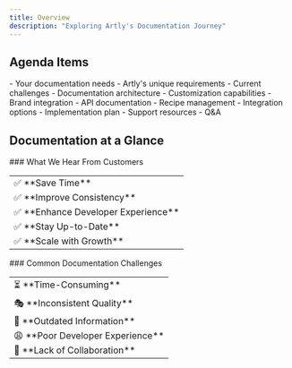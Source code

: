 ```yaml
---
title: Overview
description: "Exploring Artly's Documentation Journey"
---
```


## Agenda Items
<CardGroup cols={2}>
  <Card title="Introduction" icon="handshake">
    - Your documentation needs  
    - Artly's unique requirements  
    - Current challenges  
  </Card>
  <Card title="Platform Overview" icon="rocket">
    - Documentation architecture  
    - Customization capabilities  
    - Brand integration  
  </Card>
</CardGroup>

<CardGroup cols={2}>
  <Card title="Live Demo" icon="play">
    - API documentation  
    - Recipe management  
    - Integration options  
  </Card>
  <Card title="Next Steps" icon="arrow-right">
    - Implementation plan  
    - Support resources  
    - Q&A  
  </Card>
</CardGroup>

## Documentation at a Glance  
<div className="grid grid-cols-2 gap-6">
  <div>
    ### What We Hear From Customers  
    <table>
      <tr>
        <td>✅ **Save Time**</td>
      </tr>
      <tr>
        <td>✅ **Improve Consistency**</td>
      </tr>
      <tr>
        <td>✅ **Enhance Developer Experience**</td>
      </tr>
      <tr>
        <td>✅ **Stay Up-to-Date**</td>
      </tr>
      <tr>
        <td>✅ **Scale with Growth**</td>
      </tr>
    </table>
  </div>

  <div>
    ### Common Documentation Challenges  
    <table>
      <tr>
        <td>⏳ **Time-Consuming**</td>
      </tr>
      <tr>
        <td>🎭 **Inconsistent Quality**</td>
      </tr>
      <tr>
        <td>📅 **Outdated Information**</td>
      </tr>
      <tr>
        <td>😩 **Poor Developer Experience**</td>
      </tr>
      <tr>
        <td>🤝 **Lack of Collaboration**</td>
      </tr>
    </table>
  </div>
</div>


